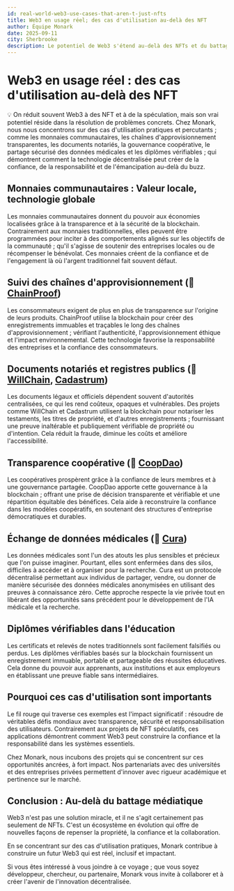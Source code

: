 ```yaml
---
id: real-world-web3-use-cases-that-aren-t-just-nfts
title: Web3 en usage réel; des cas d'utilisation au-delà des NFT
author: Équipe Monark
date: 2025-09-11
city: Sherbrooke
description: Le potentiel de Web3 s'étend au-delà des NFTs et du battage médiatique, en se concentrant sur des problèmes concrets. Les exemples incluent les monnaies communautaires, les chaînes d'approvisionnement transparentes, les documents notariés et le partage sécurisé des données médicales, démontrant comment la technologie décentralisée peut créer de la confiance et de la responsabilité.
---
```


# Web3 en usage réel : des cas d'utilisation au-delà des NFT

<aside>
💡
On réduit souvent Web3 à des NFT et à de la spéculation, mais son vrai potentiel réside dans la résolution de problèmes concrets. Chez Monark, nous nous concentrons sur des cas d'utilisation pratiques et percutants ; comme les monnaies communautaires, les chaînes d'approvisionnement transparentes, les documents notariés, la gouvernance coopérative, le partage sécurisé des données médicales et les diplômes vérifiables ; qui démontrent comment la technologie décentralisée peut créer de la confiance, de la responsabilité et de l'émancipation au-delà du buzz.

</aside>

## Monnaies communautaires : Valeur locale, technologie globale

Les monnaies communautaires donnent du pouvoir aux économies localisées grâce à la transparence et à la sécurité de la blockchain. Contrairement aux monnaies traditionnelles, elles peuvent être programmées pour inciter à des comportements alignés sur les objectifs de la communauté ; qu'il s'agisse de soutenir des entreprises locales ou de récompenser le bénévolat. Ces monnaies créent de la confiance et de l'engagement là où l'argent traditionnel fait souvent défaut.

## Suivi des chaînes d'approvisionnement (👋 [ChainProof](https://chainproof.monark.io))

Les consommateurs exigent de plus en plus de transparence sur l'origine de leurs produits. ChainProof utilise la blockchain pour créer des enregistrements immuables et traçables le long des chaînes d'approvisionnement ; vérifiant l'authenticité, l'approvisionnement éthique et l'impact environnemental. Cette technologie favorise la responsabilité des entreprises et la confiance des consommateurs.

## Documents notariés et registres publics (👋 [WillChain](https://willchain.monark.io), [Cadastrum](https://cadastrum.monark.io))

Les documents légaux et officiels dépendent souvent d'autorités centralisées, ce qui les rend coûteux, opaques et vulnérables. Des projets comme WillChain et Cadastrum utilisent la blockchain pour notariser les testaments, les titres de propriété, et d'autres enregistrements ; fournissant une preuve inaltérable et publiquement vérifiable de propriété ou d'intention. Cela réduit la fraude, diminue les coûts et améliore l'accessibilité.

## Transparence coopérative (👋 [CoopDao](https://coopdao.monark.io))

Les coopératives prospèrent grâce à la confiance de leurs membres et à une gouvernance partagée. CoopDao apporte cette gouvernance à la blockchain ; offrant une prise de décision transparente et vérifiable et une répartition équitable des bénéfices. Cela aide à reconstruire la confiance dans les modèles coopératifs, en soutenant des structures d'entreprise démocratiques et durables.

## Échange de données médicales (👋 [Cura](https://cura.monark.io))

Les données médicales sont l'un des atouts les plus sensibles et précieux que l'on puisse imaginer. Pourtant, elles sont enfermées dans des silos, difficiles à accéder et à organiser pour la recherche. Cura est un protocole décentralisé permettant aux individus de partager, vendre, ou donner de manière sécurisée des données médicales anonymisées en utilisant des preuves à connaissance zéro. Cette approche respecte la vie privée tout en libérant des opportunités sans précédent pour le développement de l'IA médicale et la recherche.

## Diplômes vérifiables dans l'éducation

Les certificats et relevés de notes traditionnels sont facilement falsifiés ou perdus. Les diplômes vérifiables basés sur la blockchain fournissent un enregistrement immuable, portable et partageable des réussites éducatives. Cela donne du pouvoir aux apprenants, aux institutions et aux employeurs en établissant une preuve fiable sans intermédiaires.

## Pourquoi ces cas d'utilisation sont importants

Le fil rouge qui traverse ces exemples est l'impact significatif : résoudre de véritables défis mondiaux avec transparence, sécurité et responsabilisation des utilisateurs. Contrairement aux projets de NFT spéculatifs, ces applications démontrent comment Web3 peut construire la confiance et la responsabilité dans les systèmes essentiels.

Chez Monark, nous incubons des projets qui se concentrent sur ces opportunités ancrées, à fort impact. Nos partenariats avec des universités et des entreprises privées permettent d'innover avec rigueur académique et pertinence sur le marché.

## Conclusion : Au-delà du battage médiatique

Web3 n'est pas une solution miracle, et il ne s'agit certainement pas seulement de NFTs. C'est un écosystème en évolution qui offre de nouvelles façons de repenser la propriété, la confiance et la collaboration.

En se concentrant sur des cas d'utilisation pratiques, Monark contribue à construire un futur Web3 qui est réel, inclusif et impactant.

Si vous êtes intéressé à vous joindre à ce voyage ; que vous soyez développeur, chercheur, ou partenaire, Monark vous invite à collaborer et à créer l'avenir de l'innovation décentralisée.